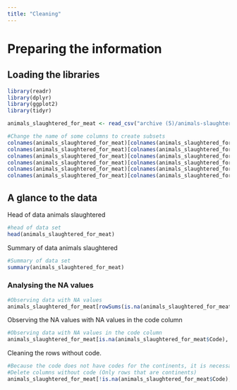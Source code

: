 ```yaml
---
title: "Cleaning"
---
```


# Preparing the information

## Loading the libraries

```r
library(readr)
library(dplyr)
library(ggplot2)
library(tidyr)
```



```r
animals_slaughtered_for_meat <- read_csv("archive (5)/animals-slaughtered-for-meat.csv")
```

```r
#Change the name of some columns to create subsets
colnames(animals_slaughtered_for_meat)[colnames(animals_slaughtered_for_meat) == "Turkey (turkeys slaughtered)"] <- "Turkey"
colnames(animals_slaughtered_for_meat)[colnames(animals_slaughtered_for_meat) == "Pigs (pigs slaughtered)"] <- "Pigs"
colnames(animals_slaughtered_for_meat)[colnames(animals_slaughtered_for_meat) == "Cattle (cattle slaughtered)"] <- "Cattle"
colnames(animals_slaughtered_for_meat)[colnames(animals_slaughtered_for_meat) == "Goats (goats slaughtered)"] <- "Goats"
colnames(animals_slaughtered_for_meat)[colnames(animals_slaughtered_for_meat) == "Chicken (chicken slaughtered)"] <- "Chicken"
colnames(animals_slaughtered_for_meat)[colnames(animals_slaughtered_for_meat) == "Sheep (sheeps slaughtered)"] <- "Sheep"
```

## A glance to the data
Head of data animals slaughtered

```r
#head of data set
head(animals_slaughtered_for_meat)
```

Summary of data animals slaughtered 

```r
#Summary of data set
summary(animals_slaughtered_for_meat)
```

### Analysing the NA values

```r
#Observing data with NA values
animals_slaughtered_for_meat[rowSums(is.na(animals_slaughtered_for_meat)) > 0, ]
```

Observing the NA values with NA values in the code column

```r
#Observing data with NA values in the code column
animals_slaughtered_for_meat[is.na(animals_slaughtered_for_meat$Code), ]
```

Cleaning the rows without code.
```r
#Because the code does not have codes for the continents, it is necessary to erase those rows.
#Delete columns without code (Only rows that are continents)
animals_slaughtered_for_meat[!is.na(animals_slaughtered_for_meat$Code), ]
```